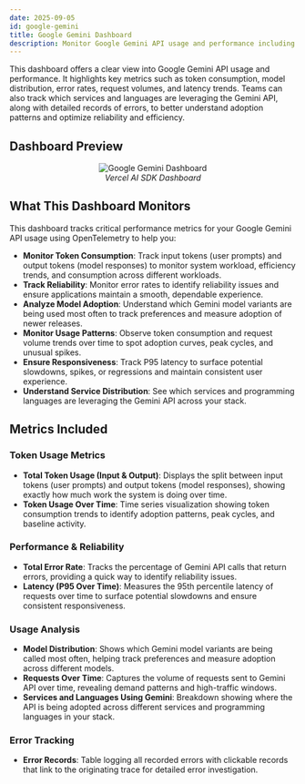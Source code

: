 ```yaml
---
date: 2025-09-05
id: google-gemini
title: Google Gemini Dashboard
description: Monitor Google Gemini API usage and performance including token consumption, model distribution, error rates, request volumes, and latency trends for optimal AI workload observability.
---
```


This dashboard offers a clear view into Google Gemini API usage and performance. It highlights key metrics such as token consumption, model distribution, error rates, request volumes, and latency trends. Teams can also track which services and languages are leveraging the Gemini API, along with detailed records of errors, to better understand adoption patterns and optimize reliability and efficiency.

## Dashboard Preview

<figure data-zoomable align='center'>
    <img src="/img/docs/dashboards/dashboard-templates/gemini-dashboard.webp" alt="Google Gemini Dashboard"/>
    <figcaption><i>Vercel AI SDK Dashboard</i></figcaption>
</figure>

<div className="flex justify-center">
  <DashboardActions 
    dashboardJsonUrl="https://raw.githubusercontent.com/SigNoz/dashboards/refs/heads/main/google-gemini/google-gemini-template.json"
    dashboardName=""
  />
</div>

## What This Dashboard Monitors

This dashboard tracks critical performance metrics for your Google Gemini API usage using OpenTelemetry to help you:

- **Monitor Token Consumption**: Track input tokens (user prompts) and output tokens (model responses) to monitor system workload, efficiency trends, and consumption across different workloads.
- **Track Reliability**: Monitor error rates to identify reliability issues and ensure applications maintain a smooth, dependable experience.
- **Analyze Model Adoption**: Understand which Gemini model variants are being used most often to track preferences and measure adoption of newer releases.
- **Monitor Usage Patterns**: Observe token consumption and request volume trends over time to spot adoption curves, peak cycles, and unusual spikes.
- **Ensure Responsiveness**: Track P95 latency to surface potential slowdowns, spikes, or regressions and maintain consistent user experience.
- **Understand Service Distribution**: See which services and programming languages are leveraging the Gemini API across your stack.

## Metrics Included

### Token Usage Metrics
- **Total Token Usage (Input & Output)**: Displays the split between input tokens (user prompts) and output tokens (model responses), showing exactly how much work the system is doing over time.
- **Token Usage Over Time**: Time series visualization showing token consumption trends to identify adoption patterns, peak cycles, and baseline activity.

### Performance & Reliability
- **Total Error Rate**: Tracks the percentage of Gemini API calls that return errors, providing a quick way to identify reliability issues.
- **Latency (P95 Over Time)**: Measures the 95th percentile latency of requests over time to surface potential slowdowns and ensure consistent responsiveness.

### Usage Analysis
- **Model Distribution**: Shows which Gemini model variants are being called most often, helping track preferences and measure adoption across different models.
- **Requests Over Time**: Captures the volume of requests sent to Gemini API over time, revealing demand patterns and high-traffic windows.
- **Services and Languages Using Gemini**: Breakdown showing where the API is being adopted across different services and programming languages in your stack.

### Error Tracking
- **Error Records**: Table logging all recorded errors with clickable records that link to the originating trace for detailed error investigation.